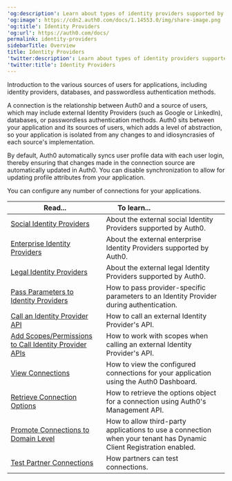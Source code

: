 ---
'og:description': Learn about types of identity providers supported by Auth0.
'og:image': https://cdn2.auth0.com/docs/1.14553.0/img/share-image.png
'og:title': Identity Providers
'og:url': https://auth0.com/docs/
permalink: identity-providers
sidebarTitle: Overview
title: Identity Providers
'twitter:description': Learn about types of identity providers supported by Auth0.
'twitter:title': Identity Providers
---
Introduction to the various sources of users for applications, including <Tooltip tip="Identity Provider (IdP): Service that stores and manages digital identities." cta="View Glossary" href="/docs/glossary?term=identity+providers">identity providers</Tooltip>, databases, and <Tooltip tip="Identity Provider (IdP): Service that stores and manages digital identities." cta="View Glossary" href="/docs/glossary?term=passwordless">passwordless</Tooltip> authentication methods.

A connection is the relationship between Auth0 and a source of users, which may include external Identity Providers (such as Google or LinkedIn), databases, or passwordless authentication methods. Auth0 sits between your application and its sources of users, which adds a level of abstraction, so your application is isolated from any changes to and idiosyncrasies of each source's implementation.

By default, Auth0 automatically syncs user profile data with each user login, thereby ensuring that changes made in the connection source are automatically updated in Auth0. You can disable synchronization to allow for updating profile attributes from your application.

You can configure any number of connections for your applications.

<table class="table"><thead>
<tr>
<th><strong>Read...</strong></th>
<th><strong>To learn...</strong>                                </th>
</tr>
</thead>
<tbody>
<tr>
<td><a href="/docs/authenticate/identity-providers/social-identity-providers">Social Identity Providers</a></td>
<td>About the external social Identity Providers supported by Auth0.</td>
</tr>
<tr>
<td><a href="/docs/authenticate/identity-providers/enterprise-identity-providers">Enterprise Identity Providers</a></td>
<td>About the external enterprise Identity Providers supported by Auth0.</td>
</tr>
<tr>
<td><a href="/docs/authenticate/identity-providers/legal">Legal Identity Providers</a></td>
<td>About the external legal Identity Providers supported by Auth0.</td>
</tr>
<tr>
<td><a href="/docs/authenticate/identity-providers/pass-parameters-to-idps">Pass Parameters to Identity Providers</a></td>
<td>How to pass provider-specific parameters to an Identity Provider during authentication.</td>
</tr>
<tr>
<td><a href="/docs/authenticate/identity-providers/calling-an-external-idp-api">Call an Identity Provider API</a></td>
<td>How to call an external Identity Provider's API.</td>
</tr>
<tr>
<td><a href="/docs/authenticate/identity-providers/adding-scopes-for-an-external-idp">Add Scopes/Permissions to Call Identity Provider APIs</a></td>
<td>How to work with scopes when calling an external Identity Provider's API.</td>
</tr>
<tr>
<td><a href="/docs/authenticate/identity-providers/view-connections">View Connections</a></td>
<td>How to view the configured connections for your application using the Auth0 Dashboard.</td>
</tr>
<tr>
<td><a href="/docs/authenticate/identity-providers/retrieve-connection-options">Retrieve Connection Options</a></td>
<td>How to retrieve the options object for a connection using Auth0's Management API.</td>
</tr>
<tr>
<td><a href="/docs/authenticate/identity-providers/promote-connections-to-domain-level">Promote Connections to Domain Level</a></td>
<td>How to allow third-party applications to use a connection when your tenant has Dynamic Client Registration enabled.</td>
</tr>
<tr>
<td><a href="/docs/authenticate/identity-providers/test-connections">Test Partner Connections</a></td>
<td>How partners can test connections.</td>
</tr>
</tbody>
</table>